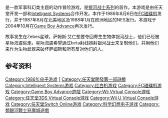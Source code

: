 {{NoteTA
| G1=Games
| G2 = Nintendo
}}
{{Infobox VG
| title=银河战士
| japanese=メトロイド
| english=Metroid
| image = Metroid FDS boxart.jpg
| caption = FC磁碟機版遊戲封面
| developer=[[任天堂開發第一部|任天堂開發第一部]]<br />[[Intelligent_Systems|Intelligent Systems]]
| publisher=[[任天堂|任天堂]]
| director=岡田智
| producer=[[橫井軍平|橫井軍平]]
| artist=[[清武博二|清武博二]]、松岡洋史、[[坂本贺勇|坂本贺勇]]<ref>{{cite web |url=http://www.webcitation.org/5rmqi4tPr |title=Yoshio Sakamoto bio |date=March 2010 |work=GDC 2010 Online Press Kit |publisher=Nintendo of America, Inc. (via [[WebCite|WebCite]]) |accessdate=2010-08-06 |archive-date=2012-11-09 |archive-url=https://web.archive.org/web/20121109084946/http://www.webcitation.org/5rmqi4tPr |dead-url=no }}</ref>
| writer=[[加纳诚|加纳诚]]
| composer=[[田中宏和|田中宏和]]
| series=[[银河战士系列|银河战士系列]]
| platforms=[[FC磁碟机|FC磁碟机]]、[[紅白機|Nintendo Entertainment System]]、[[Game_Boy_Advance|Game Boy Advance]]、[[Virtual_Console|Virtual Console]]（[[Wii|Wii]]、[[任天堂3DS|任天堂3DS]]、[[Wii_U|Wii U]]）
| released={{Infobox VG/C|1986年8月6日|
'''FC磁碟机'''{{vgr|JP|August 6, 1986}}
'''NES'''{{vgr|NA|August 1987|EU|January 15, 1988}}
'''Game Boy Advance'''{{vgr|JP|August 10, 2004|NA|October 25, 2004|EU|January 7, 2005}}
'''Virtual Console'''<br><u>Wii</u>{{vgr|EU|July 20, 2007|NA|August 13, 2007|JP|March 4, 2008}}<u>任天堂3DS</u><br><small>Ambassador Program</small>{{vgr|WW|September 1, 2011}}<small>Full Version</small>{{vgr|JP|February 29, 2012|NA|March 1, 2012|[[欧洲|欧]][[澳洲|澳]]|March 15, 2012}}<u>Wii U</u>{{vgr|欧美|July 11, 2013|JP|August 14, 2013}}<u>'''Nintendo Switch Online'''</u>{{vgr|WW|November 14, 2018}}
}}
| genre=[[动作冒险游戏|动作冒险]]
| modes=[[单人电子游戏|单人]]
}}

{{vgname|银河战士|ja=メトロイド|en=Metroid}}是一款军事科幻类主题的动作冒险游戏，是[[银河战士系列|银河战士系列]]的首作。本游戏是由任天堂开发一部和[[Intelligent_Systems|Intelligent Systems]]合作开发。本作于1986年8月6日在[[FC磁碟机|FC磁碟机]]发行，并于1987年8月在北美地区及1988年1月在欧洲地区的NES发行。本游戏于2004年10月在[[Game_Boy_Advance|Game Boy Advance]]再次发行。

故事发生在Zebes星球，萨姆斯·艾仁想要夺回寄生生物体银河战士，他们已经被星际海盗偷走。星际海盗希望通过beta射线照射银河战士来复制他们，并用他们来作为生物武器来破坏萨姆斯和所有反对他们的人。

== 参考资料 ==
{{Reflist}}

{{银河战士系列}}

{{DEFAULTSORT:Metroid}}
[[Category:1986年电子游戏|Category:1986年电子游戏]]
[[Category:銀河戰士系列|1]]
[[Category:任天堂開發第一部遊戲|Category:任天堂開發第一部遊戲]]
[[Category:Intelligent_Systems游戏|Category:Intelligent Systems游戏]]
[[Category:红白机游戏|Category:红白机游戏]]
[[Category:FC磁碟机游戏|Category:FC磁碟机游戏]]
[[Category:Game_Boy_Advance遊戲|Category:Game Boy Advance遊戲]]
[[Category:Wii_Virtual_Console游戏|Category:Wii Virtual Console游戏]]
[[Category:任天堂3DS_Virtual_Console游戏|Category:任天堂3DS Virtual Console游戏]]
[[Category:Wii_U_Virtual_Console游戏|Category:Wii U Virtual Console游戏]]
[[Category:任天堂Switch_Online游戏|Category:任天堂Switch Online游戏]]
[[Category:科学幻想电子游戏|Category:科学幻想电子游戏]]
[[Category:類銀河戰士惡魔城遊戲|Category:類銀河戰士惡魔城遊戲]]